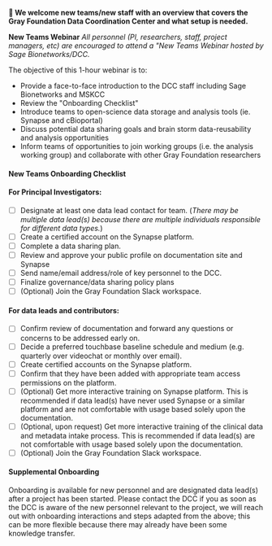 **👋 We welcome new teams/new staff with an overview that covers the Gray Foundation Data Coordination Center and what setup is needed.** 
   
 **New Teams Webinar**
   _All personnel (PI, researchers, staff, project managers, etc) are encouraged to attend a "New Teams Webinar hosted by Sage Bionetworks/DCC._

   The objective of this 1-hour webinar is to: 
- Provide a face-to-face introduction to the DCC staff including Sage Bionetworks and MSKCC
- Review the "Onboarding Checklist"
- Introduce teams to open-science data storage and analysis tools (ie. Synapse and cBioportal)
- Discuss potential data sharing goals and brain storm data-reusability and analysis opportunities
- Inform teams of opportunities to join working groups (i.e. the analysis working group) and collaborate with other Gray Foundation researchers

#### New Teams Onboarding Checklist 
   
#### For Principal Investigators: 
- [ ] Designate at least one data lead contact for team. (_There may be multiple data lead(s) because there are multiple individuals responsible for different data types._)
- [ ] Create a certified account on the Synapse platform.
- [ ] Complete a data sharing plan.
- [ ] Review and approve your public profile on documentation site and Synapse
- [ ] Send name/email address/role of key personnel to the DCC.
- [ ] Finalize governance/data sharing policy plans
- [ ] (Optional) Join the Gray Foundation Slack workspace.

#### For data leads and contributors:
- [ ] Confirm review of documentation and forward any questions or concerns to be addressed early on. 
- [ ] Decide a preferred touchbase baseline schedule and medium (e.g. quarterly over videochat or monthly over email).
- [ ] Create certified accounts on the Synapse platform.
- [ ] Confirm that they have been added with appropriate team access permissions on the platform.
- [ ] (Optional) Get more interactive training on Synapse platform. This is recommended if data lead(s) have never used Synapse or a similar platform and are not comfortable with usage based solely upon the documentation.  
- [ ] (Optional, upon request) Get more interactive training of the clinical data and metadata intake process. This is recommended if data lead(s) are not comfortable with usage based solely upon the documentation.  
- [ ] (Optional) Join the Gray Foundation Slack workspace.

#### Supplemental Onboarding

Onboarding is available for new personnel and are designated data lead(s) after a project has been started. 
Please contact the DCC if you as soon as the DCC is aware of the new personnel relevant to the project, we will reach out with onboarding interactions and steps adapted from the above; this can be more flexible because there may already have been some knowledge transfer. 


